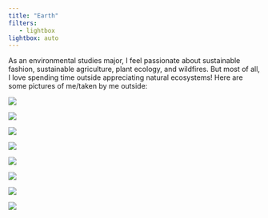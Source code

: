 ```yaml
---
title: "Earth"
filters:
   - lightbox
lightbox: auto
---
```


As an environmental studies major, I feel passionate about sustainable fashion, sustainable agriculture, plant ecology, and wildfires. But most of all, I love spending time outside appreciating natural ecosystems! Here are some pictures of me/taken by me outside:

::: {layout="[[1, 1, 1], [1, 1, 1, 1, 1]]"}

![](media/sb_camping.jpeg){group="ENVS"
description="Camping in the mountains of Santa Barbara"}

![](media/santa_cruz.jpeg){group="ENVS"
description="Hiking on Santa Cruz Island"}

![](media/portugal.jpeg){group="ENVS"
description="Lagos, Portugal"}

![](media/new_zealand.jpeg){group="ENVS"
description="Halfway up Mt. Armstrong, New Zealand"}

![](media/sheep.jpeg){group="ENVS"
description="Sheep at Wānaka, New Zealand"}

![](media/glacier.jpeg){group="ENVS"
description="Glacier at the top of Mt. Armstrong, New Zealand"}

![](media/peak.jpeg){group="ENVS"
description="Mountain Peak, New Zealand"}


![](media/hike.jpeg){group="ENVS"
description="hiking, New Zealand"}

:::

